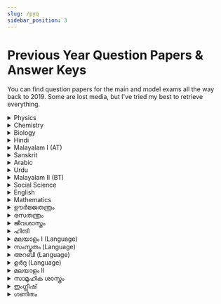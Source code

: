 ```yaml
---
slug: /pyq
sidebar_position: 3
---
```



# Previous Year Question Papers & Answer Keys

You can find question papers for the main and model exams all the way back to 2019. Some are lost media, but I've tried my best to retrieve everything.

<Tabs>
  <TabItem value="English" label="English">
    <details>
    <summary>Physics</summary>
    - [SSLC 2024](https://drive.google.com/file/d/1XpDWEbA8wZJw1n41tItiQjmImzLmKZSp/view) - [Key](https://drive.google.com/file/d/1rVnQOn4wIRdvUrwjEikQFgaw6BlkShqI/view)
    - [Model 2024](https://drive.google.com/file/d/1e8z8V9JAIiS4fFb431c4-nJi24w6t5k_/view) - [Key](https://drive.google.com/file/d/1oa8cvB89UUxt8Qfh-0xhyJmru8vUiKkt/view)
    - [SSLC 2023](https://drive.google.com/file/d/1gCaVswUEaBqo13IdKSQRjyHv3uk_1HP8/view) - [Key](https://drive.google.com/file/d/1hp0Xcy9VB3T3aaEW-xvpE9FSUPLNZy_x/view)
    - [Model 2023](https://drive.google.com/file/d/1j2UvLX1_5YfZmGounMaW0GPqRPWMTNrL/view) - [Key](https://drive.google.com/file/d/1mWdiwJ2nELuWm0-fDhasemj8ZdSr7e1L/view)
    - [SSLC 2022](https://drive.google.com/file/d/1knk2acXNkfwErkgdjrf88ogO1bMacJsz/view) - [Key](https://drive.google.com/file/d/1MW_ApSs2gR3xvzvajj2rM7V_pWJeob2z/view)
    - [Model 2022](https://drive.google.com/file/d/1WT6tAjaXVHSfXfdRLGyXF-kNqdcNFG4v/view) - [Key](https://drive.google.com/file/d/136pMiKHJOGqPFdH5p5_sSWxPCPo6s9hI/view)
    - [SSLC 2021](https://drive.google.com/file/d/1qJLzpMn7WyNspVaVR9PPvDW2gRPJxfSD/view) - [Key](https://drive.google.com/file/d/1Tr2vKssnR2BdoDWhqFFt__xDSTeEr_Yq/view)
    - [Model 2021](https://drive.google.com/file/d/1ZWQWijwH0NqdRwbQ8AJ3tcpINqF7cjZc/view) - [Key](https://drive.google.com/file/d/1B_ENLTzAvJvRtPkkc12QBEB_PM_taEZS/view)
    - [SSLC 2020](https://drive.google.com/open?id=1fnzvID-cZYSzkejUhIgDZMlNe0Y6yNb1) - [Key](https://drive.google.com/open?id=1N8r7pyPPnc7wILWvkEi4qqlf4YZkW-Sj)
    - [Model 2020](https://drive.google.com/open?id=1qV1kY-kHBOd3rZkdNoCxNNmVQOEYv5pN) - [Key](https://drive.google.com/open?id=1-JLcsAlNF1enAwBYgOrurnqIklbds2xF)
    - [SSLC 2019](https://drive.google.com/open?id=1gZ-dHQESvE4fH9eIAYZ5O4FSu6yHXBex) - [Key](https://drive.google.com/open?id=1UvDyr5onA0_-K4DQPBp6iMJNkgEPa5xZ)
    - [Model 2019](https://drive.google.com/open?id=1dZm4eMaklw7_-MIzYPj-sFR_iILb6rMn) - [Key](https://drive.google.com/open?id=1lA6qs_rKi0aPEhTV31MCwLXJ302ZTY5f)
  </details>

  <details>
    <summary>Chemistry</summary>
      - [SSLC 2024](https://drive.google.com/file/d/1HS4IJfyptxZ2r-gqddkbRxuW1Js1xvHx/view) - [Key](https://drive.google.com/file/d/14rRCYVJa098RO2KPWU2zlM5FcJ2a96lj/view)
    - [Model 2024](https://drive.google.com/file/d/1AdbSTEtec9By8WpAGuLwqEyWER4JYpE8/view) - [Key](https://drive.google.com/file/d/1cA3kult-k-t3xunqxlCL0FZu8Nr4Icp-/view)
    - [SSLC 2023](https://drive.google.com/file/d/1sBINFixBB9mVqt7XL_KMz3iewn1ChlV0/view) - [Key](https://drive.google.com/file/d/1MD45cuXG7NMoW-OalLt-GZDP7Z1k90N3/view)
    - [Model 2023](https://drive.google.com/file/d/1iphekgHB7ffKJWyEOepXMRLeaoPDGE4L/view) - [Key](https://drive.google.com/file/d/18nFh5FgQlmjNooX-_J5h-HzAKkHFfQol/view)
    - [SSLC 2022](https://drive.google.com/file/d/1NFYRLOvNQ_fKTmy6g0FdqhGbq_NSKM6g/view) - [Key](https://drive.google.com/file/d/1izoKBK3_q3rWScRlz6ERzt6uVy9Fx8GV/view)
    - [Model 2022](https://drive.google.com/file/d/17q0sBOegUtJfWiXPZcbbbLzBPHdD9fcm/view) - [Key](https://drive.google.com/file/d/1CoM3wAcZCiCG_S1h1wL8YWo1dxqx6gIf/view)
    - [SSLC 2021](https://drive.google.com/file/d/1TUuI-TEx99BbjZeRlqPglxZ3qxyUO4qY/view) - [Key](https://drive.google.com/file/d/1KS8sgtLy3KaIURhrZLdWyln7O-O4foCg/view)
    - [Model 2021](https://drive.google.com/file/d/13NlzB4eazEnR_KSS_TbsOcqrMQ14VysQ/view) - [Key](https://drive.google.com/file/d/1WrRFHwnNRJjCtJpnDSbU-KNKtg6EcIwN/view)
    - [SSLC 2020](https://drive.google.com/file/d/1nWgDcBp8fr7REsOhJySer6T8W8xEM2TV/view) - [Key](https://drive.google.com/file/d/16D2krvqiDljf20RVKZan4W4plYjuc-I6/view)
    - [Model 2020](https://drive.google.com/open?id=1dgei4RfYoecpEIDw7RajReej2GlFpbr9) - [Key](https://drive.google.com/open?id=1dgei4RfYoecpEIDw7RajReej2GlFpbr9)
    - [SSLC 2019](https://drive.google.com/open?id=1sjVxQp6DeoZQn_RPLeG5VNOGBOW5fvKL) - [Key](https://drive.google.com/open?id=1BnPtbzx5fMbYY1T-s_7KIP2cfcf_fK_A)
    - [Model 2019](https://drive.google.com/open?id=1t-PLJvQhikRsBHlqPUpGVDe73iFqOsTg) - [Key](https://drive.google.com/open?id=173VhG3TKcvMc7R5zpvSzjraJIfkJeCWb)
  </details>
  <details>
    <summary>Biology</summary>
      - [SSLC 2024](https://drive.google.com/file/d/1Ol_hglukdigmhZ27kww1Sr_BD1ojHWC4/view) - [Key](https://drive.google.com/file/d/1gs0QRe-HdJB5BRCzTSXz1w95cUtxdqRA/view)
    - [Model 2024](https://drive.google.com/file/d/1xHRr5I_Jo2Xh3lOJSmNx5YzfGmsOVd1i/view) - [Key](https://drive.google.com/file/d/1AQ-L4NM5gM5gTDgKTX8U4LEotGXL5Pc_/view)
    - [SSLC 2023](https://drive.google.com/file/d/1ldvR8Yr_auVXtrSNzBQ5-8J60oRG1M7Y/view) - [Key](https://drive.google.com/file/d/1ODaeEDltHpK2KyhnUoZpazXExXHZssEm/view)
    - [Model 2023](https://drive.google.com/file/d/16C2F3DsNA51eOMYsTxgxbUtlLm4JykPU/view) - [Key](https://drive.google.com/file/d/11ZxTk6bezEHrgAbC4agxfvHQ1hQc6hxY/view)
    - [SSLC 2022](https://drive.google.com/file/d/1KoxRsshqdmKqhxR-ouFE_Q8_cN_kLM85/view) - [Key](https://drive.google.com/file/d/1kFHDL0lmJhOWV_mP-YBBqzYT10CxbfKq/view)
    - [Model 2022](https://drive.google.com/file/d/1dDSqNCQgUBjHjngCX9bQ70i4GwKTwaWj/view) - [Key](https://drive.google.com/file/d/1Ka7WcEc-K3EYwWNYD-Jh66FdxF5YOHhC/view)
    - [SSLC 2021](https://drive.google.com/file/d/1gYIIfBXM5CoNWjuS19_wLxcGc4a_F4SC/view) - [Key](https://drive.google.com/file/d/1pHqv8IvUJmhJalgzDsEmSuyve3OnxTZn/view)
    - [Model 2021](https://drive.google.com/file/d/1zNH6EMFVgBFDcfd1Mk0t-FWvNbUUcClW/view) - [Key](https://drive.google.com/file/d/11Y1FDewPuE0-WvMgQ0fhUVO8P-LVBbWb/view)
    - [SSLC 2020](https://drive.google.com/open?id=1DgczG7HNJpSkmqwLaCZJy2nb0suasMZX) - [Key](https://drive.google.com/open?id=1iWf8uN7mrRyI2iKv_qiCFN5wM6Pqj3hN)
    - [Model 2020](https://drive.google.com/open?id=1FnX89qpaLFqURCbWOlbshODqi6ZbFLYu) - [Key](https://drive.google.com/open?id=1T5fwVH1SDE8YNGP2chlRWTFAMVdCNWDj)
    - [SSLC 2019](https://drive.google.com/open?id=198YktDVtRZWeeLoI7AaBROEXt482qhEl) - [Key](https://drive.google.com/open?id=1SBkqUbL55F7rPMbrdH-KITAJMgzEbSpH)
    - [Model 2019](https://drive.google.com/open?id=1eO-vKFZbDcroZHGrwvMXqF7cAPfOk7nc) - [Key](https://drive.google.com/open?id=1aa5Jpv4noS6bvQB9toBFgQVRIYe7k39b)
  </details>
  <details>
    <summary>Hindi</summary>
      - [SSLC 2024](https://drive.google.com/file/d/1ZejN1spVwYmeDsyPIitbEBy1DcyikTpY/view) - [Key](https://drive.google.com/file/d/1bpSDO_S-1wJqciZCbPXb2m7THNU9BPt2/view)
    - [Model 2024](https://drive.google.com/file/d/1L_DJ_fm72WO7qTaAvbxLH0YkTRmUckZb/view) - [Key](https://drive.google.com/file/d/1qzOfEhC3ck4yWizy-G9CXj_Bq4To_XNQ/view)
    - [SSLC 2023](https://drive.google.com/file/d/1Ql4yB9r0NFMvRplU4gjuz-d_B7DgMqJE/view) - [Key](https://drive.google.com/file/d/1F_Ggh8EOQtCRacG3_PKVCEh5Q9f_qse4/view)
    - [Model 2023](https://drive.google.com/file/d/1Y_iz9VGzzQp1djfYKum5l5kFZ9QS5ZUK/view) - [Key](https://drive.google.com/file/d/1NH5mjqCDVqp00Mt15OxtU6FP32hlLJnH/view)
    - [SSLC 2022](https://drive.google.com/file/d/1JFUtGpWesZaE9V_3g1oWVY5ikk1Jjk7P/view) - [Key](https://drive.google.com/file/d/1GUSWroYfdbkYvi9abrDLhCl3IBkxuR2q/view)
    - [Model 2022](https://drive.google.com/file/d/1RyRtBhSlF3Ds6v8JDvipTN3Y9w1rxuxZ/view) - [Key](https://drive.google.com/file/d/1MxavkyjDdQd32EaO6_xqnYXTQ-B5248B/view)
    - [SSLC 2021](https://drive.google.com/file/d/1i6tT6w7BbJoVnE12VVErV5_5oq5OfxgM/view) - [Key](https://drive.google.com/file/d/1RRaPVpIgPyK1XAg6AfqcxyebrA1-itar/view)
    - [Model 2021](https://drive.google.com/file/d/12M5l5_z7TUhjtG8klv5By5_IcSM3SeWe/view) - [Key](https://drive.google.com/file/d/13__sB87ra205716sonodq7DJ4BMlDlPZ/view)
    - [SSLC 2020](https://drive.google.com/open?id=1aeR-ttOI5vX1U3QEEbxrw_Xr4pEVXUCC) - [Key](https://drive.google.com/open?id=1Unvkm-savb2yvVtujrX8C07qG3YNREMd)
    - [Model 2020](https://drive.google.com/open?id=1plMXEM1p4a3_XAoRw5_avGL6Hgw931g3) - [Key](https://drive.google.com/open?id=1XX7vOkUQjcl68RJbLEf_SwVA5n24I4nf)
    - [SSLC 2019](https://drive.google.com/open?id=1VpQH_Fp303aBUV_TjQ1xuA2sdMc7Gkcd) - [Key](https://drive.google.com/open?id=1gC32S90j9JnyAwA5J2dsrevW-qg5ZJGm)
    - [Model 2019](https://drive.google.com/open?id=1tp7Dj_zS1u0TI8TSxiE6yRnkdwOap0LV) - [Key](https://drive.google.com/open?id=1spDkezcMkKHWBETWJgqMCT4lXqBM2gTG)
  </details>
  <details>
    <summary>Malayalam I (AT)</summary>
      - [SSLC 2024](https://drive.google.com/file/d/14PvkigB8gPwBWEOMJFmkehO5pJvLhKW7/view) - [Key](https://drive.google.com/file/d/1hgmxFsSqjmftj3qlMfIyRUaptAbDSMgI/view)
    - [Model 2024](https://drive.google.com/file/d/1sSzIyq3OOMQEUqsKPcYsKE74p5I2S82T/view) - [Key](https://drive.google.com/file/d/1j_Lj6wOJlT8RywPY9AWWDCWVtfUjmSkc/view)
    - [SSLC 2023](https://drive.google.com/file/d/1aMbYu0RKbCLTYICzwBlcXoNAk3XmVmiM/view) - [Key](https://drive.google.com/file/d/1DPgUgyXd8E9sADWFOi3FTzZRrTr7vyA4/view)
    - [Model 2023](https://drive.google.com/file/d/1HYnkB9XJqNTQDfbmF6pfsWaqLgYSOMq4/view) - [Key](https://drive.google.com/file/d/1HYnkB9XJqNTQDfbmF6pfsWaqLgYSOMq4/view)
    - [SSLC 2022](https://drive.google.com/file/d/1-0EzqhsHiHth-hSsS36j_n0bNxtePlxI/view) - [Key](https://drive.google.com/file/d/1Gyh8XHgZgm7v6JBAkoYpx2C8an_tb7YZ/view)
    - [Model 2022](https://drive.google.com/file/d/115_GP3Z_orzLGqgkHGCl41HTZtC_qWrg/view) - [Key](https://drive.google.com/file/d/1vau1SjE_6gzuxeOFPSYoIV25NE9k0qIa/view)
    - [SSLC 2021](https://drive.google.com/file/d/1zpb6wAgIOo9W6w_vZkh31Y9lIPqz0bTk/view) - [Key](https://drive.google.com/file/d/16f39QniZC4PlRtqCHDgFukuG9B2pPrL5/view)
    - [Model 2021](https://drive.google.com/file/d/1yEWDfSwz3LC_QqzYUGNlesLxeU_cWUwj/view) - [Key](https://drive.google.com/file/d/1I-XPFHNPtMdWgH_z3qIm4pB3IURxheWt/view)
    - [SSLC 2020](https://drive.google.com/open?id=1WvLJIEvg3ocfq-RQe3gqyMG8SsGdlFDV) - [Key](https://drive.google.com/open?id=1uDlptyJjc6BBGZn6C7idd3tD9TP1gg2x)
    - [Model 2020](https://drive.google.com/open?id=1ULnxyaAjIasinyIdWtStXHUhrDmqny0a) - [Key](https://drive.google.com/open?id=1JDNUdyIYJ2A0A26okGgT3Or7fHxFj1mI)
    - [SSLC 2019](https://drive.google.com/open?id=1SvwSy7eOyZAg-nGORrvXeA9Sj-EgL6zI) - [Key](https://drive.google.com/open?id=1kSTEmwSKVOnihQloaIBpZ2HoY4Cu9Ac5)
    - [Model 2019](https://drive.google.com/open?id=1hFXvw0wc4Vdyz8upZrqnFWoX26TgiykK) - Key N/A
  </details>
  <details>
    <summary>Sanskrit</summary>
      - [SSLC 2024](https://drive.google.com/file/d/1gYTXTcXDZoVYY_9qiraAVttUGC3q3CAR/view) - [Key](https://drive.google.com/file/d/1lOUK7g5x5imtnTkcSeV34qaXO96NYoOd/view)
    - [Model 2024](https://drive.google.com/file/d/11UUWbybSjXpOepUJ7LAkGCS_Jrb7JLRx/view) - [Key](https://drive.google.com/file/d/14WziGGsdXTeG-Vo7qvEBN-7h5CFk2y0m/view)
    - [SSLC 2023](https://drive.google.com/file/d/1z-2wUi5OGYkZihKsXJg5ifm2cG3MlR19/view) - [Key](https://drive.google.com/file/d/1WC4M1uYcywTpJd2h1IKQenMbLtF1g40F/view)
    - [Model 2023](https://drive.google.com/file/d/117Oig8aqUK8_jJg8LBszjeD5ScxhImjN/view) - [Key](https://drive.google.com/file/d/117Oig8aqUK8_jJg8LBszjeD5ScxhImjN/view)
    - [SSLC 2022](https://drive.google.com/file/d/1RmUeqO3e3Wl-hW9RFrZEpyoH2wgCaDs0/view) - [Key](https://drive.google.com/file/d/1UVNdgPry9noMCgah8d1CtZVuiKEYxT7t/view)
    - [Model 2022](https://drive.google.com/file/d/1EzfXvSnj-gRPWxhoOtQswNQenBHZhWSz/view) - [Key](https://drive.google.com/file/d/17ggEWwvnwDKiag75NBGvlT0H_PIm0LdX/view)
    - [SSLC 2021](https://drive.google.com/file/d/1crqOw0FCGUrplOBwV6XUueXJnKPGhMbY/view) - [Key](https://drive.google.com/file/d/1EBH9nyVbtyfBToFVlnreVgXL_4vP5w2d/view)
    - [Model 2021](https://drive.google.com/file/d/1xn3ZSWhNY-UDzpGbXLiTzioFu3Cg-YNO/view) - [Key](https://drive.google.com/file/d/1qtIJBZIkIh_doprcjXZYPMRK903n6opE/view)
    - [SSLC 2020](https://drive.google.com/open?id=170Z-aAHKK93gNsLb4VYkCK4-jpjday3t) - [Key](https://drive.google.com/open?id=10tDPpwdHs-chFfnewmVuZoFuytsthugt)
    - [Model 2020](https://drive.google.com/open?id=1LYEv-1sFRur2u4ELQBmWj8TeMTG9xo52) - [Key](https://drive.google.com/open?id=1TrVnBo2PVp6V1OeMdfOTl-lz86DZL439)
    - [SSLC 2019](https://drive.google.com/open?id=1VDYevATA9_tdi5gXf2NT9omewiehPpqd) - [Key](https://drive.google.com/open?id=16Sqloj5T_N5Hs21urw7kmVf_ggoBwCQi)
    - [Model 2019](https://drive.google.com/file/d/16WQybCFnYfq0dMmwUQk51vUNAXDFdAaH/view) - Key N/A
  </details>
  <details>
    <summary>Arabic</summary>
      - [SSLC 2024](https://drive.google.com/file/d/1rjs2S_2nJKZSGrc7go7agDA4NgFQE3_6/view) - [Key](https://drive.google.com/file/d/1JtXTBsT8JYfNONeKdiv_FGoCC-N32wpY/view)
    - [Model 2024](https://drive.google.com/file/d/1_C-dvk0AzwAWLjVMQK6ng9nuGl9evzIW/view) - [Key](https://drive.google.com/file/d/14EgO_Z-xKfh4gTzvfyhcYVncxUDPHsDl/view)
    - [SSLC 2023](https://drive.google.com/file/d/1I3XR32b1WJId06svLdJcltEpNVQ_fHWT/view) - [Key](https://drive.google.com/file/d/1kp379H70lOLcrMMkwPbz6m-6IKmXzGQG/view)
    - [Model 2023](https://drive.google.com/file/d/1zIITuk4_izxHozuXxNXmefPiGcMyegGp/view) - [Key](https://drive.google.com/file/d/1d9f81qsWgE2oMxAbO8Hf5RWY5-L_VJ-z/view)
    - [SSLC 2022](https://drive.google.com/file/d/1CrsIlGt_oo2sD5Pke6KZl332kBr0lgZZ/view) - [Key](https://drive.google.com/file/d/1N8fas13edtp1YnQoszedKobE-Y9Y92v5/view)
    - [Model 2022](https://drive.google.com/file/d/1HqCMKBO6xu2QjXqAtfx3HENCCtNHbJ3o/view) - [Key](https://drive.google.com/file/d/1XryL92fki6EAGLjawDmELtmVHPtEQv1J/view)
    - [SSLC 2021](https://drive.google.com/file/d/1HbG2_hoZphG8kHyhQjSflIUcUzZZw-El/view) - [Key](https://drive.google.com/file/d/1elQ-D61J9DCwC3I5e0LoyTZz4iFeOoyL/view)
    - [Model 2021](https://drive.google.com/file/d/1zIWbhDOHgvR0S7y88kIxfUzk-vipU_Qh/view) - [Key](https://drive.google.com/file/d/1sGHGfBrIfP7bff4i9goNZNocDRg-_7B7/view)
    - [SSLC 2020](https://drive.google.com/open?id=1btLWiyLxWZ9rEE_u95FpIhiGPMeYxa9E) - [Key](https://drive.google.com/open?id=1Ydk77meLRRDeIsa7c5rdcqdQ8JGsgAXo)
    - [Model 2020](https://drive.google.com/open?id=153YbzLRW7P__52qxuowcUcnh6WHDZwBJ) - [Key](https://drive.google.com/open?id=1HxlQNHQSaYI0JOkpe_9EuU44Mg63y3u3)
    - [SSLC 2019](https://drive.google.com/open?id=1vTP368ZhJNpsBHan8jvirnJTtXhfc8HG) - [Key](https://drive.google.com/open?id=1J5MSaDVO9QCw1vgnU7vXIBP0yRG--4FA)
    - [Model 2019](https://www.educationobserver.com/forum/attachment.php?aid=39620) - [Key](https://www.educationobserver.com/forum/attachment.php?aid=39621)
  </details>
  <details>
    <summary>Urdu</summary>
      - [SSLC 2024](https://drive.google.com/file/d/1MAW3yZdOfFIaJJHnee6PDY35M9zB0K4E/view) - [Key](https://drive.google.com/file/d/12CH5gJYmUwFLGqIsmz0K6pKXoDwCqI5N/view)
    - [Model 2024](https://drive.google.com/file/d/1iOy7ZHhMcAISGBTOOhMQ82PL2iATdXHG/view) - [Key](https://drive.google.com/file/d/1IS0CS63WSJVBVtquhSyOQW1hwrcfjtjF/view)
    - [SSLC 2023](https://drive.google.com/file/d/1at4DilJbhilJqDxc6VNkvdriE4H_3W4g/view) - [Key](https://drive.google.com/file/d/1tbkTv6hrGWyzqr2pcaRXMelSnex_Yht_/view)
    - [Model 2023](https://drive.google.com/file/d/1kvvtmikzf7XNMAfOkqL7yFc9Eis9YmyE/view) - [Key](https://drive.google.com/file/d/1VZB-xj1bvFtXF3_F6nTboiKvZc_4Z1gE/view)
    - [SSLC 2022](https://drive.google.com/file/d/1S54irKebfA65xdQEzwyUCNH2WI0UwlJP/view) - [Key](https://drive.google.com/file/d/1lbHje1Q682DKqS21voFAXqPnEkbZhpIQ/view)
    - [Model 2022](https://drive.google.com/file/d/1bqDn7WXm2KUfP8Db1PAH9gMUfhHy3iIE/view) - [Key](https://drive.google.com/file/d/1iLFeFZHq8rCyWddTUPYQRoJln1PM91uI/view)
    - [SSLC 2021](https://drive.google.com/file/d/1LjtFGO5Byi0Jjo1nG5Z65WpXpKeN2iEB/view) - [Key](https://drive.google.com/file/d/1RpEUk8YI34b59zZ823K7X80O57LZ3bxh/view)
    - [Model 2021](https://drive.google.com/file/d/1Z8EA3oCX6_9sTUMxEErNPiL62J758nlI/view) - [Key](https://drive.google.com/file/d/1Jyxz9mCfhFFgoccBBB9B6DXn2uSi0d6r/view)
    - [SSLC 2020](https://drive.google.com/open?id=15dw_9nJ5R6abZpGmYWCOkDJMB8CWLuYZ) - [Key](https://drive.google.com/open?id=11Co1QSOlmYPHcsvouEKM0ChUMWGhofT-)
    - [Model 2020](https://drive.google.com/open?id=1XjUPUgKGYVH8oV3gcUcLbqFR2eu3gvuh) - [Key](https://drive.google.com/open?id=1UO3l7Da6QiFQ2j7xufxzzlYKFJh85rrc)
    - [SSLC 2019](https://drive.google.com/open?id=1HNFNheZFubcr3CGFKltMkKAXLXJj_of7) - [Key](https://drive.google.com/open?id=1DXT7fgC8EzDxxsIhvkWRpKqGgWokn5f0)
    - [Model 2019](https://drive.google.com/open?id=105_-qF1z18MzekeM6uLCW9PWDD4euA87) - [Key](https://drive.google.com/open?id=1w4QZ5-IIWoVShZmevT6Pr4jZHtgeKxo4)
  </details>
  <details>
    <summary>Malayalam II (BT)</summary>
      - [SSLC 2024](https://drive.google.com/file/d/1CIaIbYcQXx-JNcbZLZYNlKa6_GvJLvIx/view) - [Key](https://drive.google.com/file/d/1zeGxfLDWCoXqLfhsJSIcxaKFWFOzCa_1/view)
    - [Model 2024](https://drive.google.com/file/d/1sSzIyq3OOMQEUqsKPcYsKE74p5I2S82T/view) - [Key](https://drive.google.com/file/d/1j_Lj6wOJlT8RywPY9AWWDCWVtfUjmSkc/view)
    - [SSLC 2023](https://drive.google.com/file/d/1bzZwwLzft_F6C1OPObZ6VhSj79nRx2W_/view) - [Key](https://drive.google.com/file/d/1YmBa2LFFdAsqofzSxTjUBEP8H7Q1oJyg/view)
    - [Model 2023](https://drive.google.com/file/d/13DtMmpS7NQyKV55TaJGq9WN3DPstSoCV/view) - [Key](https://drive.google.com/file/d/1HYnkB9XJqNTQDfbmF6pfsWaqLgYSOMq4/view)
    - [SSLC 2022](https://drive.google.com/file/d/1MPN4Lp32lB9j-xzc613rIDVU4U2xkKGF/view) - [Key](https://drive.google.com/file/d/1AblryMbY3HJ2SgagJG5MU0lyxKl6MRPn/view)
    - [Model 2022](https://drive.google.com/file/d/1JNSsCe-LIttN052DllASTkYKnmZReymv/view) - [Key](https://drive.google.com/file/d/1PgJ3Z_5xn1BzxDesjJDEUGs_ArdxyEDG/view)
    - [SSLC 2021](https://drive.google.com/file/d/18ggJ61ieSvXdxT0w3rT18Gyxq8iJOnDr/view) - [Key](https://drive.google.com/file/d/1Mx6VixsepcP1BDpR5sDd6o3gi9s9qTE5/view)
    - [Model 2021](https://drive.google.com/file/d/1Rglri4mDY7SeOdfysfADUxku85bDZaQq/view) - [Key](https://drive.google.com/file/d/1t6TpoZGQzS_wzd3fW5N8-gMPYFhShmu9/view)
    - [SSLC 2020](https://drive.google.com/open?id=1EveTUG2LRnRVupz_l8DGO07sgxFk5PPg) - [Key](https://drive.google.com/open?id=1VpsLDO6buz-KU3cZqdpD7KV1c3Be0EHp)
    - [Model 2020](https://drive.google.com/open?id=1qmbdwTnb7b4rV0ulNnTJg4a6UOxFfhzd) - [Key](https://drive.google.com/open?id=1YxGjYhkPWPhgFV1M3gbV12i_TKVBoD6H)
    - [SSLC 2019](https://drive.google.com/open?id=1KMIx1HGUHYoFg_G8-aYUabFYzH6-YR-I) - [Key](https://drive.google.com/open?id=1kSTEmwSKVOnihQloaIBpZ2HoY4Cu9Ac5)
    - [Model 2019](https://drive.google.com/open?id=1pOkswUNAMiq8ogkQkEDtlNwp2fgFrTFy) - Key N/A
  </details>
  <details>
    <summary>Social Science</summary>
      - [SSLC 2024](https://drive.google.com/file/d/1KLhoagLjUgyCZ3-WdgW_egr0Y2-756d-/view) - [Key](https://drive.google.com/file/d/1PeG4Os5NTS4v8J0EIPNmNYKDayJ8LI8o/view)
    - [Model 2024](https://drive.google.com/file/d/1EIxc6UuI093tscShoU5BAMPegowwrEU4/view) - [Key](https://drive.google.com/file/d/1wr910tIVgqcC26oVQUi0ktE4VlvEvK37/view)
    - [SSLC 2023](https://drive.google.com/file/d/1woKwBJBDFLGHaTHja5qauG_KP93sqUNb/view) - [Key](https://drive.google.com/file/d/1fbts3wN9A61QBQYdq4r4koG1DzdKuyaP/view)
    - [Model 2023](https://drive.google.com/file/d/1ugA8FSArXWequ20dCUsPY1WAsK-O2QGt/view) - [Key](https://drive.google.com/file/d/17vJkM3nvu5RKjrPDf_LT90Swc6WpmcD1/view)
    - [SSLC 2022](https://drive.google.com/file/d/1R1ilQfpGNNpN6gfsfWIO5F6dlCipGqhW/view) - [Key](https://drive.google.com/file/d/15XrwFWtjB3--LhGRHtzqhPJy1z5tscbT/view)
    - [Model 2022](https://drive.google.com/file/d/1NU6leK9tmJZxzQpUMrR-HPkDl3AE4_5Q/view) - [Key](https://drive.google.com/file/d/1XYQdgqx-e_aMfxnTJi55Jrht_9Q3WbUZ/view)
    - [SSLC 2021](https://drive.google.com/file/d/1jbuG3ZUUdBH_Of0hKBC-n96xzKu78BcF/view) - [Key](https://drive.google.com/file/d/1oDfpcFX_0aEKX6KJyXg-Suec9xEEtVm1/view)
    - [Model 2021](https://drive.google.com/file/d/1QxzkAZI5K_ry7n5IHdJdMIvK7WwJr3Lo/view) - [Key](https://drive.google.com/file/d/11nTUqXq53-eVr90yIMZunImwj5yJYmxh/view)
    - [SSLC 2020](https://drive.google.com/open?id=118fCCGTb_pPmMpl_H2au5OAEoOgoIb3y) - [Key](https://drive.google.com/open?id=1hDIAFVYAfhF2z8BsfF6tRs9ka6990o-2)
    - [Model 2020](https://drive.google.com/open?id=1j5bcz22gRGCU450nUJwRdSgQyIvUim04) - [Key](https://drive.google.com/open?id=1t6LNWQrOmSnA6PfADcvESJA6fBi8TLbO)
    - [SSLC 2019](https://drive.google.com/open?id=1ahXyAm5SgEwnKbrEcwm03nU7kGLK4RAA) - [Key](https://drive.google.com/open?id=1ePj31oQEWdOi5tLY99J02ZWrmeZQqhuR)
    - [Model 2019](https://drive.google.com/open?id=1WfOTKU2CXDdpj-d0wh5MWJkBCC6IaPuB) - [Key](https://drive.google.com/open?id=1lA6qs_rKi0aPEhTV31MCwLXJ302ZTY5f)
  </details>
  <details>
    <summary>English</summary>
      - [SSLC 2024](https://drive.google.com/file/d/1SNbRpbtHYIN4N3Mj4VL8hc4LkcCjH2e-/view) - [Key](https://drive.google.com/file/d/1jkPt5r23_Kq6l7w0oRrlQs7jgrKxj5O9/view)
    - [Model 2024](https://drive.google.com/file/d/1HFr_FzZQ1fsWvWJh3V2p4qf54IebM7nb/view) - [Key](https://drive.google.com/file/d/1aMH7VIrjSAYci8cVcvN7jaRHXpKnLgmB/view)
    - [SSLC 2023](https://drive.google.com/file/d/1uCuRFe5AakaWk6Vh5j_Uzu8CC7DJx6Ml/view) - [Key](https://drive.google.com/file/d/1aHlniWSaJd6WuW9MOEeQvGexdYGedk_I/view)
    - [Model 2023](https://drive.google.com/file/d/1R9LMdRjcI_V68ZTrtvzecOYA6u05Jujk/view) - [Key](https://drive.google.com/file/d/1DNceq7Lbj_547JQc-Op9ACBCJhOjcNCZ/view)
    - [SSLC 2022](https://drive.google.com/file/d/1zGaah---yCXK5voyYOGpuel4Bsf19J_d/view) - [Key](https://drive.google.com/file/d/1IhKiQeWebgZVccj2Tp0v5NFZhxQtKtkN/view)
    - [Model 2022](https://drive.google.com/file/d/1sqbQgpyyDVMAX-GU2CsFacK8lDe3jy9-/view) - [Key](https://drive.google.com/file/d/1RjaJcFnvQgxDgntOw-8YfMa9VBOwYnuC/view)
    - [SSLC 2021](https://drive.google.com/file/d/1uiaGI5W5gT0ExOCIjqU8-S0XSsbykuCe/view) - [Key](https://drive.google.com/file/d/1aJfA8NObsmdsJykK9K4rh3GXSDUcMnv9/view)
    - [Model 2021](https://drive.google.com/file/d/1EJWealA5GbAzIALCox0ACPHmPTt2ISHu/view) - [Key](https://drive.google.com/file/d/1nBiQV8NvJ_dI0JJW9dWHF7NEI7bjyoDj/view)
    - [SSLC 2020](https://drive.google.com/open?id=14Gi0vmqJmJwn06TSqAHOKuK7zyjBuUyV) - [Key](https://drive.google.com/open?id=1mqAUytyrqxUpdNE8eisDv4ksWMWCMbeg)
    - [Model 2020](https://drive.google.com/open?id=15_MeniRJr-kDydM7CtR0GK8PQORaFqwj) - [Key](https://drive.google.com/open?id=1aLukx7Ka5cNPfZOkafsS7KCIPAkqAXSp)
    - [SSLC 2019](https://drive.google.com/open?id=1CJRbFFRWfiivGhzhpZX1gZ0x_d6M0Z7K) - [Key](https://drive.google.com/open?id=19eaEv5O2lvSzIQZM2wA-wB5nlAqxkeYX)
    - [Model 2019](https://drive.google.com/open?id=1Ws9_tTwDrqsaExtg1WA_cEvSXoOgEyPT) - [Key](https://drive.google.com/open?id=1Nt6z5IM5eaTswAeb947lAT1x5zb8KOdW)
  </details>
  <details>
    <summary>Mathematics</summary>
      - [SSLC 2024](https://drive.google.com/file/d/1PjxSmES5mV9mwZ62EBc4SjHSndWoKift/view) - [Key](https://drive.google.com/file/d/1Nw21Pfn2i1BUzG8teCSiOYYviQ1A8gub/view)
    - [Model 2024](https://drive.google.com/file/d/1Pvw4c5sbfFE52yXhnZjzu_xLLxsEFm8Q/view) - [Key](https://drive.google.com/file/d/1iazdu9K-vSTLV8k4G5VJfzh_s_MYID5G/view)
    - [SSLC 2023](https://drive.google.com/file/d/1C6Xdw5MTfNNcBz_pLfCr7eG2pnvAHj-Z/view) - [Key](https://drive.google.com/file/d/1cGmIXXlZbCpk_KkpmiPigrw8BGheqZu6/view)
    - [Model 2023](https://drive.google.com/file/d/1vn3zofexj-qjuRFthmHFpw0ZIXnSGnPV/view) - [Key](https://drive.google.com/file/d/1fTZre98TG4bQ-VhvZnDJhC5zdsnn1MKu/view)
    - [SSLC 2022](https://drive.google.com/file/d/1FQNmVhRbiD9MQRs9Jj3eH5Z3UtekV4Vv/view) - [Key](https://drive.google.com/file/d/1iMIyf6S5yOiFrEi-tJtxbVYzovS79P6n/view)
    - [Model 2022](https://drive.google.com/file/d/1F_oeWsdKqen3No6NZKONllUDZiQ-Sc8s/view) - [Key](https://drive.google.com/file/d/1x-vnyw4eRWR-cig2RHjEj4Z-c3qlpPX2/view)
    - [SSLC 2021](https://drive.google.com/file/d/1Pbux4k2aILO6Te5gCVa46R-fcdUhuhek/view) - [Key](https://drive.google.com/file/d/1MzHrrsVzT_m3oyw23vabtOxIjK6fjBAL/view)
    - [Model 2021](https://drive.google.com/file/d/17JpdTBlZ_HbC_CJBZOKkNd0YyD_myBsd/view) - [Key](https://drive.google.com/file/d/16udXasxTRd9ao79cUDvrjdHPcGyyidNW/view)
    - [SSLC 2020](https://drive.google.com/open?id=1WHzGYde7MocP3md3pGw5Ln01_fpwvPQa) - [Key](https://drive.google.com/open?id=1LwtVScpn3dav-wFWCl1grdJziAn_ph6T)
    - [Model 2020](https://drive.google.com/open?id=1JkOMDRFhfCA3BWDqPClt1iAeS-gyoKeu) - [Key](https://drive.google.com/open?id=1qc6YU7pDAuTHlas9xN6S5MIYgCKYQovP)
    - [SSLC 2019](https://drive.google.com/open?id=1WODFLxbo7644VCJqmVngwjO7UP9AB0wN) - [Key](https://drive.google.com/open?id=1kNjioW3YB7xKcSbuR3sQOyxhutrmezJV)
    - [Model 2019](https://drive.google.com/open?id=1NvUYaxVq2JNcxJ0bCUBZreqPKQfl6O5p) - [Key](https://drive.google.com/open?id=1GajcxbVwa5_Ds6Z1iS8YY0pVRj5l_0WU)
  </details>

  </TabItem>
  <TabItem value="Malayalam" label="മലയാളം">
    <details>
    <summary>ഊർജ്ജതന്ത്രം</summary>
    - [SSLC 2024](https://drive.google.com/file/d/1rmj8E3qgC_AYrSxtTuz7dPcMh882IT3T/view) - [ഉത്തരമാത്രിക](https://drive.google.com/file/d/1P8Oh7R83vMTXwZbcZlXupGTdaj4YemtH/view)
    - [Model 2024](https://drive.google.com/file/d/1WBjW678xEHTWWuEW3yMVDfx4BqLs_JXj/view) - [ഉത്തരമാത്രിക](https://drive.google.com/file/d/1C_8VOVXyN81BSCs2INyijOlJ6U24tPRI/view)
    - [SSLC 2023](https://drive.google.com/file/d/1oLIGU0X_590Dqr6UwYG5xnca-wiLsQJU/view) - [ഉത്തരമാത്രിക](https://drive.google.com/file/d/1MJJo6H21NxjsPOie8slzBOXfE7Jm_xwN/view)
    - [Model 2023](https://drive.google.com/file/d/12pyXxvMozzLzCNjwqwCtUeOjDu-a0EGd/view) - [ഉത്തരമാത്രിക](https://drive.google.com/file/d/13DtMmpS7NQyKV55TaJGq9WN3DPstSoCV/view)
    - [SSLC 2022](https://drive.google.com/file/d/1Br6zGO1IxPOiSNW0u7zPcEiABJJBen5Z/view) - [ഉത്തരമാത്രിക](https://drive.google.com/file/d/1d3IEbqmoNrUDj6Ym_TSL886r17B28GTy/view)
    - [Model 2022](https://drive.google.com/file/d/1x7CWueZJnR0C2EWcGvPwtoVPyoHUdFNx/view) - [ഉത്തരമാത്രിക](https://drive.google.com/file/d/17FigZXRYPkyI69nyMqF1yaWnYYHJ4WzG/view)
    - [SSLC 2021](https://drive.google.com/file/d/1OFuOeQTDgPYsaIVP-ddqUfcnkZIHmkQv/view) - [ഉത്തരമാത്രിക](https://drive.google.com/file/d/1uhLtoG5csmHCRHpnJSpVJpsFMvev81fM/view)
    - [Model 2021](https://drive.google.com/file/d/1nS6vSTYNJtTzLF5xHoN6qbRldZERZjSP/view) - [ഉത്തരമാത്രിക](https://drive.google.com/file/d/1yskHX-Ef_tSnQQp36qzXddP7LNVDzRM0/view)
    - [SSLC 2020](https://drive.google.com/open?id=15wUMBociRYgCw4d8PMutO0rQwN-uADR8) - [ഉത്തരമാത്രിക](https://drive.google.com/open?id=1XhyHim-DOAIUMI1eky_ECkc_rFLFX8Be)
    - [Model 2020](https://drive.google.com/open?id=1YFd4p7uNIsuO2_TS5Jfh0W8r2HqwFVSi) - [ഉത്തരമാത്രിക](https://drive.google.com/open?id=1OFNKmSRxw00xBuZFLpbD33V9lWsORAUo)
    - [SSLC 2019](https://drive.google.com/open?id=1scyXLCVg8yV8NHezd9Dhk_yLMarisX3W) - [ഉത്തരമാത്രിക](https://drive.google.com/open?id=1v8LpDX9DfEysSE47QSJoNUFqRV1ERS1Z)
    - [Model 2019](https://drive.google.com/open?id=1JBttSddK37wM6V__iBYIIEeBv5K19EmD) - [ഉത്തരമാത്രിക](https://drive.google.com/open?id=1RSzTzGCvHdYS4ZfjwbBDcZExbB_JrH8v)
    </details>
    <details>
      <summary>രസതന്ത്രം</summary>
        - [SSLC 2024](https://drive.google.com/file/d/1rA5sbsV5c30gr5E-7Cp_FIy0VjoytkqX/view) - [ഉത്തരമാത്രിക](https://drive.google.com/file/d/1Ph7EbovoA8DGe-3-1hr-3Bm7wQfTzzYp/view)
      - [Model 2024](https://drive.google.com/file/d/17yO86e4arvztixh5zpCSWtFcQX6PpW0T/view) - [ഉത്തരമാത്രിക](https://drive.google.com/file/d/1aHIQrVbRZYGhVjpiUb8kmnYGuDLlt4vy/view)
      - [SSLC 2023](https://drive.google.com/file/d/1_-rvBN1pMt8XTjWJJRRC5X2mqaFb0Nzb/view) - [ഉത്തരമാത്രിക](https://drive.google.com/file/d/19Ef_q_B9gBrvlRjvNhw8gQeWD3ERnc8E/view)
      - [Model 2023](https://drive.google.com/file/d/17CVRqTE0amRMKvfrreN4rrdyk7Nsf5BR/view) - [ഉത്തരമാത്രിക](https://drive.google.com/file/d/1ZJsjWYwB958CWnf0Skj7zs0Dgtbsdnz5/view)
      - [SSLC 2022](https://drive.google.com/file/d/1QaT3eMo3qzW3oQptSgFZbBzp6igZPwKa/view) - [ഉത്തരമാത്രിക](https://drive.google.com/file/d/1Yz02cxoBwg2JhdV7dvTh0OK7HZyXrxVS/view)
      - [Model 2022](https://drive.google.com/file/d/16MrroS3LVPNSq2vcGKSKe95C7jF-3fDH/view) - [ഉത്തരമാത്രിക](https://drive.google.com/file/d/1X6mA5qVuG-HJu1IYkcx_k_-mO5lRcw3r/view)
      - [SSLC 2021](https://drive.google.com/file/d/1fHUdX-X6KKzK0VgAILk65AbUN1WvAcHa/view) - [ഉത്തരമാത്രിക](https://drive.google.com/file/d/1vaBnvmMdeLsP2NhtN1Xx7PrayYsU3VaX/view)
      - [Model 2021](https://drive.google.com/file/d/1OPVvZOQuRVqU8BqHj6EjzAylH1g40JPM/view) - [ഉത്തരമാത്രിക](https://drive.google.com/file/d/14qGM8sVIe9dw0NV9f3w9yxKZe13YZKrp/view)
      - [SSLC 2020](https://drive.google.com/file/d/1g8x_xO9Kj8334vuf1B97OctB6YMKrPZe/view) - [ഉത്തരമാത്രിക](https://drive.google.com/file/d/1dCPnpuR9x7OroixfPQGsdY8_liEGXtLN/view)
      - [Model 2020](https://drive.google.com/open?id=1cDGsGDybux3BVCCzE70h2cj2CuLZo22J) - [ഉത്തരമാത്രിക](https://drive.google.com/open?id=1cDGsGDybux3BVCCzE70h2cj2CuLZo22J)
      - [SSLC 2019](https://drive.google.com/open?id=1s0Rzbo9sT_tuOi03teLatyGEo629I2v9) - [ഉത്തരമാത്രിക](https://drive.google.com/open?id=1qZ5COfV4eUXgl0ee6mr6Y7sHEinAnt9Q)
      - [Model 2019](https://drive.google.com/open?id=17dgflYaL37w-b-wZNZXo9NTAfnF4Poz8) - [ഉത്തരമാത്രിക](https://drive.google.com/open?id=10noOg5IbfI38ACq8oDF4kpOUvOtIQKOc)
    </details>
    <details>
      <summary>ജീവശാസ്ത്രം</summary>
        - [SSLC 2024](https://drive.google.com/file/d/1tFrVE2O6DU4WBfZAO_dMKsXHvx3uold_/view) - [ഉത്തരമാത്രിക](https://drive.google.com/file/d/1wtsExi09Rub_O5vTnpcj8HvhCp4wMisf/view)
      - [Model 2024](https://drive.google.com/file/d/1QwVHlpCb3kvWOlw9WtLBoAYaqUAGQPHL/view) - [ഉത്തരമാത്രിക](https://drive.google.com/file/d/1H1XE90Y-Eat66dBihOffrygDSt8vRMoL/view)
      - [SSLC 2023](https://drive.google.com/file/d/1kKO8kExJ8mMJezWR9mvyF26C07fWmJEa/view) - [ഉത്തരമാത്രിക](https://drive.google.com/file/d/13xf3wm18WUIOwAG8tUw7O3S3P8fMXjg-/view)
      - [Model 2023](https://drive.google.com/file/d/1EvVoAt5fEkuH2QQnIx-Sr4AgoT-BGmkj/view) - [ഉത്തരമാത്രിക](https://drive.google.com/file/d/1f7TWC3ldclYIs6GQHP4IGZVNoP-hqZxN/view)
      - [SSLC 2022](https://drive.google.com/file/d/1AtvImtt4OANWEU-qaXEmaMow-1zE_uXz/view) - [ഉത്തരമാത്രിക](https://drive.google.com/file/d/1T6XxK6e7_GFfqmFj9koB8-bolw_cuLqP/view)
      - [Model 2022](https://drive.google.com/file/d/1Ka7WcEc-K3EYwWNYD-Jh66FdxF5YOHhC/view) - [ഉത്തരമാത്രിക](https://drive.google.com/file/d/1rBP1IWI2tBDLEXJIq_XehdeYiDZfDUpT/view)
      - [SSLC 2021](https://drive.google.com/file/d/15p7acmpOJEQbViea5aYOtoUIEBaTpnYb/view) - [ഉത്തരമാത്രിക](https://drive.google.com/file/d/1F2HHdEpqtOZNKyx52CKicMVjj6iLvavU/view)
      - [Model 2021](https://drive.google.com/file/d/1SUjycVwl_lPu5D5kYnZJdPaC-XBELmut/view) - [ഉത്തരമാത്രിക](https://drive.google.com/file/d/1kjoW4JF1COY8rZOBelVednEUmVAn8_fF/view)
      - [SSLC 2020](https://drive.google.com/open?id=1Dwtt5RaPmuVM4CXt_ehVREh_62pRgiJx) - [ഉത്തരമാത്രിക](https://drive.google.com/open?id=1OwiX-pgfI3MZtil7Zg2NmZmKK8Dg0VM2)
      - [Model 2020](https://drive.google.com/open?id=1lxPuEZEGtEBgJMU1mF9XsaLjKO8gGOFV) - [ഉത്തരമാത്രിക](https://drive.google.com/open?id=1obdIEuwARLxvJBEV4HaZqHIlRFEKr97j)
      - [SSLC 2019](https://drive.google.com/open?id=1ZZ5OXzjyt7BER1QbqHlFxbSkHojXiPbV) - [ഉത്തരമാത്രിക](https://drive.google.com/open?id=1wi73CfnDu-kyMjqePOpoiNeClgklW588)
      - [Model 2019](https://drive.google.com/open?id=1HcFQdUP7OqR_7UFnw539-MhvxpxRn3CM) - [ഉത്തരമാത്രിക](https://drive.google.com/open?id=1VNDJbDh6tzRhYeSVJDyZTQhJ2XZUBcx4)
    </details>
    <details>
      <summary>ഹിന്ദി</summary>
        - [SSLC 2024](https://drive.google.com/file/d/1ZejN1spVwYmeDsyPIitbEBy1DcyikTpY/view) - [ഉത്തരമാത്രിക](https://drive.google.com/file/d/1bpSDO_S-1wJqciZCbPXb2m7THNU9BPt2/view)
      - [Model 2024](https://drive.google.com/file/d/1L_DJ_fm72WO7qTaAvbxLH0YkTRmUckZb/view) - [ഉത്തരമാത്രിക](https://drive.google.com/file/d/1qzOfEhC3ck4yWizy-G9CXj_Bq4To_XNQ/view)
      - [SSLC 2023](https://drive.google.com/file/d/1Ql4yB9r0NFMvRplU4gjuz-d_B7DgMqJE/view) - [ഉത്തരമാത്രിക](https://drive.google.com/file/d/1F_Ggh8EOQtCRacG3_PKVCEh5Q9f_qse4/view)
      - [Model 2023](https://drive.google.com/file/d/1Y_iz9VGzzQp1djfYKum5l5kFZ9QS5ZUK/view) - [ഉത്തരമാത്രിക](https://drive.google.com/file/d/1NH5mjqCDVqp00Mt15OxtU6FP32hlLJnH/view)
      - [SSLC 2022](https://drive.google.com/file/d/1JFUtGpWesZaE9V_3g1oWVY5ikk1Jjk7P/view) - [ഉത്തരമാത്രിക](https://drive.google.com/file/d/1GUSWroYfdbkYvi9abrDLhCl3IBkxuR2q/view)
      - [Model 2022](https://drive.google.com/file/d/1RyRtBhSlF3Ds6v8JDvipTN3Y9w1rxuxZ/view) - [ഉത്തരമാത്രിക](https://drive.google.com/file/d/1MxavkyjDdQd32EaO6_xqnYXTQ-B5248B/view)
      - [SSLC 2021](https://drive.google.com/file/d/1i6tT6w7BbJoVnE12VVErV5_5oq5OfxgM/view) - [ഉത്തരമാത്രിക](https://drive.google.com/file/d/1RRaPVpIgPyK1XAg6AfqcxyebrA1-itar/view)
      - [Model 2021](https://drive.google.com/file/d/12M5l5_z7TUhjtG8klv5By5_IcSM3SeWe/view) - [ഉത്തരമാത്രിക](https://drive.google.com/file/d/13__sB87ra205716sonodq7DJ4BMlDlPZ/view)
      - [SSLC 2020](https://drive.google.com/open?id=1aeR-ttOI5vX1U3QEEbxrw_Xr4pEVXUCC) - [ഉത്തരമാത്രിക](https://drive.google.com/open?id=1Unvkm-savb2yvVtujrX8C07qG3YNREMd)
      - [Model 2020](https://drive.google.com/open?id=1plMXEM1p4a3_XAoRw5_avGL6Hgw931g3) - [ഉത്തരമാത്രിക](https://drive.google.com/open?id=1XX7vOkUQjcl68RJbLEf_SwVA5n24I4nf)
      - [SSLC 2019](https://drive.google.com/open?id=1VpQH_Fp303aBUV_TjQ1xuA2sdMc7Gkcd) - [ഉത്തരമാത്രിക](https://drive.google.com/open?id=1gC32S90j9JnyAwA5J2dsrevW-qg5ZJGm)
      - [Model 2019](https://drive.google.com/open?id=1tp7Dj_zS1u0TI8TSxiE6yRnkdwOap0LV) - [ഉത്തരമാത്രിക](https://drive.google.com/open?id=1spDkezcMkKHWBETWJgqMCT4lXqBM2gTG)
    </details>
    <details>
      <summary>മലയാളം I (Language)</summary>
        - [SSLC 2024](https://drive.google.com/file/d/14PvkigB8gPwBWEOMJFmkehO5pJvLhKW7/view) - [ഉത്തരമാത്രിക](https://drive.google.com/file/d/1hgmxFsSqjmftj3qlMfIyRUaptAbDSMgI/view)
      - [Model 2024](https://drive.google.com/file/d/1sSzIyq3OOMQEUqsKPcYsKE74p5I2S82T/view) - [ഉത്തരമാത്രിക](https://drive.google.com/file/d/1j_Lj6wOJlT8RywPY9AWWDCWVtfUjmSkc/view)
      - [SSLC 2023](https://drive.google.com/file/d/1aMbYu0RKbCLTYICzwBlcXoNAk3XmVmiM/view) - [ഉത്തരമാത്രിക](https://drive.google.com/file/d/1DPgUgyXd8E9sADWFOi3FTzZRrTr7vyA4/view)
      - [Model 2023](https://drive.google.com/file/d/1HYnkB9XJqNTQDfbmF6pfsWaqLgYSOMq4/view) - [ഉത്തരമാത്രിക](https://drive.google.com/file/d/1HYnkB9XJqNTQDfbmF6pfsWaqLgYSOMq4/view)
      - [SSLC 2022](https://drive.google.com/file/d/1-0EzqhsHiHth-hSsS36j_n0bNxtePlxI/view) - [ഉത്തരമാത്രിക](https://drive.google.com/file/d/1Gyh8XHgZgm7v6JBAkoYpx2C8an_tb7YZ/view)
      - [Model 2022](https://drive.google.com/file/d/115_GP3Z_orzLGqgkHGCl41HTZtC_qWrg/view) - [ഉത്തരമാത്രിക](https://drive.google.com/file/d/1vau1SjE_6gzuxeOFPSYoIV25NE9k0qIa/view)
      - [SSLC 2021](https://drive.google.com/file/d/1zpb6wAgIOo9W6w_vZkh31Y9lIPqz0bTk/view) - [ഉത്തരമാത്രിക](https://drive.google.com/file/d/16f39QniZC4PlRtqCHDgFukuG9B2pPrL5/view)
      - [Model 2021](https://drive.google.com/file/d/1yEWDfSwz3LC_QqzYUGNlesLxeU_cWUwj/view) - [ഉത്തരമാത്രിക](https://drive.google.com/file/d/1I-XPFHNPtMdWgH_z3qIm4pB3IURxheWt/view)
      - [SSLC 2020](https://drive.google.com/open?id=1WvLJIEvg3ocfq-RQe3gqyMG8SsGdlFDV) - [ഉത്തരമാത്രിക](https://drive.google.com/open?id=1uDlptyJjc6BBGZn6C7idd3tD9TP1gg2x)
      - [Model 2020](https://drive.google.com/open?id=1ULnxyaAjIasinyIdWtStXHUhrDmqny0a) - [ഉത്തരമാത്രിക](https://drive.google.com/open?id=1JDNUdyIYJ2A0A26okGgT3Or7fHxFj1mI)
      - [SSLC 2019](https://drive.google.com/open?id=1SvwSy7eOyZAg-nGORrvXeA9Sj-EgL6zI) - [ഉത്തരമാത്രിക](https://drive.google.com/open?id=1kSTEmwSKVOnihQloaIBpZ2HoY4Cu9Ac5)
      - [Model 2019](https://drive.google.com/open?id=1hFXvw0wc4Vdyz8upZrqnFWoX26TgiykK) - Key N/A
    </details>
    <details>
      <summary>സംസ്കൃതം (Language)</summary>
        - [SSLC 2024](https://drive.google.com/file/d/1gYTXTcXDZoVYY_9qiraAVttUGC3q3CAR/view) - [ഉത്തരമാത്രിക](https://drive.google.com/file/d/1lOUK7g5x5imtnTkcSeV34qaXO96NYoOd/view)
      - [Model 2024](https://drive.google.com/file/d/11UUWbybSjXpOepUJ7LAkGCS_Jrb7JLRx/view) - [ഉത്തരമാത്രിക](https://drive.google.com/file/d/14WziGGsdXTeG-Vo7qvEBN-7h5CFk2y0m/view)
      - [SSLC 2023](https://drive.google.com/file/d/1z-2wUi5OGYkZihKsXJg5ifm2cG3MlR19/view) - [ഉത്തരമാത്രിക](https://drive.google.com/file/d/1WC4M1uYcywTpJd2h1IKQenMbLtF1g40F/view)
      - [Model 2023](https://drive.google.com/file/d/117Oig8aqUK8_jJg8LBszjeD5ScxhImjN/view) - [ഉത്തരമാത്രിക](https://drive.google.com/file/d/117Oig8aqUK8_jJg8LBszjeD5ScxhImjN/view)
      - [SSLC 2022](https://drive.google.com/file/d/1RmUeqO3e3Wl-hW9RFrZEpyoH2wgCaDs0/view) - [ഉത്തരമാത്രിക](https://drive.google.com/file/d/1UVNdgPry9noMCgah8d1CtZVuiKEYxT7t/view)
      - [Model 2022](https://drive.google.com/file/d/1EzfXvSnj-gRPWxhoOtQswNQenBHZhWSz/view) - [ഉത്തരമാത്രിക](https://drive.google.com/file/d/17ggEWwvnwDKiag75NBGvlT0H_PIm0LdX/view)
      - [SSLC 2021](https://drive.google.com/file/d/1crqOw0FCGUrplOBwV6XUueXJnKPGhMbY/view) - [ഉത്തരമാത്രിക](https://drive.google.com/file/d/1EBH9nyVbtyfBToFVlnreVgXL_4vP5w2d/view)
      - [Model 2021](https://drive.google.com/file/d/1xn3ZSWhNY-UDzpGbXLiTzioFu3Cg-YNO/view) - [ഉത്തരമാത്രിക](https://drive.google.com/file/d/1qtIJBZIkIh_doprcjXZYPMRK903n6opE/view)
      - [SSLC 2020](https://drive.google.com/open?id=170Z-aAHKK93gNsLb4VYkCK4-jpjday3t) - [ഉത്തരമാത്രിക](https://drive.google.com/open?id=10tDPpwdHs-chFfnewmVuZoFuytsthugt)
      - [Model 2020](https://drive.google.com/open?id=1LYEv-1sFRur2u4ELQBmWj8TeMTG9xo52) - [ഉത്തരമാത്രിക](https://drive.google.com/open?id=1TrVnBo2PVp6V1OeMdfOTl-lz86DZL439)
      - [SSLC 2019](https://drive.google.com/open?id=1VDYevATA9_tdi5gXf2NT9omewiehPpqd) - [ഉത്തരമാത്രിക](https://drive.google.com/open?id=16Sqloj5T_N5Hs21urw7kmVf_ggoBwCQi)
      - [Model 2019](https://drive.google.com/file/d/16WQybCFnYfq0dMmwUQk51vUNAXDFdAaH/view) - Key N/A
    </details>
    <details>
      <summary>അറബി (Language)</summary>
        - [SSLC 2024](https://drive.google.com/file/d/1rjs2S_2nJKZSGrc7go7agDA4NgFQE3_6/view) - [ഉത്തരമാത്രിക](https://drive.google.com/file/d/1JtXTBsT8JYfNONeKdiv_FGoCC-N32wpY/view)
      - [Model 2024](https://drive.google.com/file/d/1_C-dvk0AzwAWLjVMQK6ng9nuGl9evzIW/view) - [ഉത്തരമാത്രിക](https://drive.google.com/file/d/14EgO_Z-xKfh4gTzvfyhcYVncxUDPHsDl/view)
      - [SSLC 2023](https://drive.google.com/file/d/1I3XR32b1WJId06svLdJcltEpNVQ_fHWT/view) - [ഉത്തരമാത്രിക](https://drive.google.com/file/d/1kp379H70lOLcrMMkwPbz6m-6IKmXzGQG/view)
      - [Model 2023](https://drive.google.com/file/d/1zIITuk4_izxHozuXxNXmefPiGcMyegGp/view) - [ഉത്തരമാത്രിക](https://drive.google.com/file/d/1d9f81qsWgE2oMxAbO8Hf5RWY5-L_VJ-z/view)
      - [SSLC 2022](https://drive.google.com/file/d/1CrsIlGt_oo2sD5Pke6KZl332kBr0lgZZ/view) - [ഉത്തരമാത്രിക](https://drive.google.com/file/d/1N8fas13edtp1YnQoszedKobE-Y9Y92v5/view)
      - [Model 2022](https://drive.google.com/file/d/1HqCMKBO6xu2QjXqAtfx3HENCCtNHbJ3o/view) - [ഉത്തരമാത്രിക](https://drive.google.com/file/d/1XryL92fki6EAGLjawDmELtmVHPtEQv1J/view)
      - [SSLC 2021](https://drive.google.com/file/d/1HbG2_hoZphG8kHyhQjSflIUcUzZZw-El/view) - [ഉത്തരമാത്രിക](https://drive.google.com/file/d/1elQ-D61J9DCwC3I5e0LoyTZz4iFeOoyL/view)
      - [Model 2021](https://drive.google.com/file/d/1zIWbhDOHgvR0S7y88kIxfUzk-vipU_Qh/view) - [ഉത്തരമാത്രിക](https://drive.google.com/file/d/1sGHGfBrIfP7bff4i9goNZNocDRg-_7B7/view)
      - [SSLC 2020](https://drive.google.com/open?id=1btLWiyLxWZ9rEE_u95FpIhiGPMeYxa9E) - [ഉത്തരമാത്രിക](https://drive.google.com/open?id=1Ydk77meLRRDeIsa7c5rdcqdQ8JGsgAXo)
      - [Model 2020](https://drive.google.com/open?id=153YbzLRW7P__52qxuowcUcnh6WHDZwBJ) - [ഉത്തരമാത്രിക](https://drive.google.com/open?id=1HxlQNHQSaYI0JOkpe_9EuU44Mg63y3u3)
      - [SSLC 2019](https://drive.google.com/open?id=1vTP368ZhJNpsBHan8jvirnJTtXhfc8HG) - [ഉത്തരമാത്രിക](https://drive.google.com/open?id=1J5MSaDVO9QCw1vgnU7vXIBP0yRG--4FA)
      - [Model 2019](https://www.educationobserver.com/forum/attachment.php?aid=39620) - [ഉത്തരമാത്രിക](https://www.educationobserver.com/forum/attachment.php?aid=39621)
    </details>
    <details>
      <summary>ഉർദു (Language)</summary>
        - [SSLC 2024](https://drive.google.com/file/d/1MAW3yZdOfFIaJJHnee6PDY35M9zB0K4E/view) - [ഉത്തരമാത്രിക](https://drive.google.com/file/d/12CH5gJYmUwFLGqIsmz0K6pKXoDwCqI5N/view)
      - [Model 2024](https://drive.google.com/file/d/1iOy7ZHhMcAISGBTOOhMQ82PL2iATdXHG/view) - [ഉത്തരമാത്രിക](https://drive.google.com/file/d/1IS0CS63WSJVBVtquhSyOQW1hwrcfjtjF/view)
      - [SSLC 2023](https://drive.google.com/file/d/1at4DilJbhilJqDxc6VNkvdriE4H_3W4g/view) - [ഉത്തരമാത്രിക](https://drive.google.com/file/d/1tbkTv6hrGWyzqr2pcaRXMelSnex_Yht_/view)
      - [Model 2023](https://drive.google.com/file/d/1kvvtmikzf7XNMAfOkqL7yFc9Eis9YmyE/view) - [ഉത്തരമാത്രിക](https://drive.google.com/file/d/1VZB-xj1bvFtXF3_F6nTboiKvZc_4Z1gE/view)
      - [SSLC 2022](https://drive.google.com/file/d/1S54irKebfA65xdQEzwyUCNH2WI0UwlJP/view) - [ഉത്തരമാത്രിക](https://drive.google.com/file/d/1lbHje1Q682DKqS21voFAXqPnEkbZhpIQ/view)
      - [Model 2022](https://drive.google.com/file/d/1bqDn7WXm2KUfP8Db1PAH9gMUfhHy3iIE/view) - [ഉത്തരമാത്രിക](https://drive.google.com/file/d/1iLFeFZHq8rCyWddTUPYQRoJln1PM91uI/view)
      - [SSLC 2021](https://drive.google.com/file/d/1LjtFGO5Byi0Jjo1nG5Z65WpXpKeN2iEB/view) - [ഉത്തരമാത്രിക](https://drive.google.com/file/d/1RpEUk8YI34b59zZ823K7X80O57LZ3bxh/view)
      - [Model 2021](https://drive.google.com/file/d/1Z8EA3oCX6_9sTUMxEErNPiL62J758nlI/view) - [ഉത്തരമാത്രിക](https://drive.google.com/file/d/1Jyxz9mCfhFFgoccBBB9B6DXn2uSi0d6r/view)
      - [SSLC 2020](https://drive.google.com/open?id=15dw_9nJ5R6abZpGmYWCOkDJMB8CWLuYZ) - [ഉത്തരമാത്രിക](https://drive.google.com/open?id=11Co1QSOlmYPHcsvouEKM0ChUMWGhofT-)
      - [Model 2020](https://drive.google.com/open?id=1XjUPUgKGYVH8oV3gcUcLbqFR2eu3gvuh) - [ഉത്തരമാത്രിക](https://drive.google.com/open?id=1UO3l7Da6QiFQ2j7xufxzzlYKFJh85rrc)
      - [SSLC 2019](https://drive.google.com/open?id=1HNFNheZFubcr3CGFKltMkKAXLXJj_of7) - [ഉത്തരമാത്രിക](https://drive.google.com/open?id=1DXT7fgC8EzDxxsIhvkWRpKqGgWokn5f0)
      - [Model 2019](https://drive.google.com/open?id=105_-qF1z18MzekeM6uLCW9PWDD4euA87) - [ഉത്തരമാത്രിക](https://drive.google.com/open?id=1w4QZ5-IIWoVShZmevT6Pr4jZHtgeKxo4)
    </details>
    <details>
      <summary>മലയാളം II</summary>
        - [SSLC 2024](https://drive.google.com/file/d/1CIaIbYcQXx-JNcbZLZYNlKa6_GvJLvIx/view) - [ഉത്തരമാത്രിക](https://drive.google.com/file/d/1zeGxfLDWCoXqLfhsJSIcxaKFWFOzCa_1/view)
      - [Model 2024](https://drive.google.com/file/d/1sSzIyq3OOMQEUqsKPcYsKE74p5I2S82T/view) - [ഉത്തരമാത്രിക](https://drive.google.com/file/d/1j_Lj6wOJlT8RywPY9AWWDCWVtfUjmSkc/view)
      - [SSLC 2023](https://drive.google.com/file/d/1bzZwwLzft_F6C1OPObZ6VhSj79nRx2W_/view) - [ഉത്തരമാത്രിക](https://drive.google.com/file/d/1YmBa2LFFdAsqofzSxTjUBEP8H7Q1oJyg/view)
      - [Model 2023](https://drive.google.com/file/d/13DtMmpS7NQyKV55TaJGq9WN3DPstSoCV/view) - [ഉത്തരമാത്രിക](https://drive.google.com/file/d/1HYnkB9XJqNTQDfbmF6pfsWaqLgYSOMq4/view)
      - [SSLC 2022](https://drive.google.com/file/d/1MPN4Lp32lB9j-xzc613rIDVU4U2xkKGF/view) - [ഉത്തരമാത്രിക](https://drive.google.com/file/d/1AblryMbY3HJ2SgagJG5MU0lyxKl6MRPn/view)
      - [Model 2022](https://drive.google.com/file/d/1JNSsCe-LIttN052DllASTkYKnmZReymv/view) - [ഉത്തരമാത്രിക](https://drive.google.com/file/d/1PgJ3Z_5xn1BzxDesjJDEUGs_ArdxyEDG/view)
      - [SSLC 2021](https://drive.google.com/file/d/18ggJ61ieSvXdxT0w3rT18Gyxq8iJOnDr/view) - [ഉത്തരമാത്രിക](https://drive.google.com/file/d/1Mx6VixsepcP1BDpR5sDd6o3gi9s9qTE5/view)
      - [Model 2021](https://drive.google.com/file/d/1Rglri4mDY7SeOdfysfADUxku85bDZaQq/view) - [ഉത്തരമാത്രിക](https://drive.google.com/file/d/1t6TpoZGQzS_wzd3fW5N8-gMPYFhShmu9/view)
      - [SSLC 2020](https://drive.google.com/open?id=1EveTUG2LRnRVupz_l8DGO07sgxFk5PPg) - [ഉത്തരമാത്രിക](https://drive.google.com/open?id=1VpsLDO6buz-KU3cZqdpD7KV1c3Be0EHp)
      - [Model 2020](https://drive.google.com/open?id=1qmbdwTnb7b4rV0ulNnTJg4a6UOxFfhzd) - [ഉത്തരമാത്രിക](https://drive.google.com/open?id=1YxGjYhkPWPhgFV1M3gbV12i_TKVBoD6H)
      - [SSLC 2019](https://drive.google.com/open?id=1KMIx1HGUHYoFg_G8-aYUabFYzH6-YR-I) - [ഉത്തരമാത്രിക](https://drive.google.com/open?id=1kSTEmwSKVOnihQloaIBpZ2HoY4Cu9Ac5)
      - [Model 2019](https://drive.google.com/open?id=1pOkswUNAMiq8ogkQkEDtlNwp2fgFrTFy) - Key N/A
    </details>
    <details>
      <summary>സാമൂഹിക ശാസ്ത്രം</summary>
        - [SSLC 2024](https://drive.google.com/file/d/1lxb46voefdlyL13fW3ph7N3Uv-wblhjS/view) - [ഉത്തരമാത്രിക](https://drive.google.com/file/d/1S9hvLJb1eMBbj-Diq8EXDFApDvNH5VjZ/view)
      - [Model 2024](https://drive.google.com/file/d/1flJrSBOsr9tAWxQpRwGeID14Sn4oKCCA/view) - [ഉത്തരമാത്രിക](https://drive.google.com/file/d/1PVLkJL_z5czsGzHAplW88LwOikiylWtH/view)
      - [SSLC 2023](https://drive.google.com/file/d/1q7vugAAgc6aeqq6M9f3yHMakmBB1g5Tb/view) - [ഉത്തരമാത്രിക](https://drive.google.com/file/d/13titCnn-Wz6U3h1w2WnTDzoxZzV2SmFj/view)
      - [Model 2023](https://drive.google.com/file/d/168jBsRQ2fNBCu15CYN_lGRkrNAWNTF3X/view) - [ഉത്തരമാത്രിക](https://drive.google.com/file/d/1FWAQ3GV4mr7TS13wURnO1TEnMIvUFqz4/view)
      - [SSLC 2022](https://drive.google.com/file/d/1xAvt_gJfsr6fsrXxP-imW53p3oQ7Oeyo/view) - [ഉത്തരമാത്രിക](https://drive.google.com/file/d/1jE3vylJoOTTsCalQn4RB8eyzI2rZcput/view)
      - [Model 2022](https://drive.google.com/file/d/10ij3C5IPCNJng04aAtwMPHBACrUDLflm/view) - [ഉത്തരമാത്രിക](https://drive.google.com/file/d/1cRwwIlqwwMt0_1OpX9QuPsXqBtYmn6da/view)
      - [SSLC 2021](https://drive.google.com/file/d/1342MnTWsF7ON8HB_NEP1HtSvCHchTxk3/view) - [ഉത്തരമാത്രിക](https://drive.google.com/file/d/1ypretWBwXRdHq1AiAzBbpkPQS7rxaLUd/view)
      - [Model 2021](https://drive.google.com/file/d/1gcoNg2hp4c2ByBlY80YmqadoB1n0XOGD/view) - [ഉത്തരമാത്രിക](https://drive.google.com/file/d/11Gc5JduY5SNtcGa8XqdamNmNss18yB0F/view)
      - [SSLC 2020](https://drive.google.com/open?id=1A7A_Dcz7umKT0bBNCos-BPaqxHSoZqOi) - [ഉത്തരമാത്രിക](https://drive.google.com/open?id=1cKX0zAaNTUURS3m-wCdcVOygFDrhlvfQ)
      - [Model 2020](https://drive.google.com/open?id=1UmULpCWnBjb_qC0oBWm_YMKiSsGxwmDG) - [ഉത്തരമാത്രിക](https://drive.google.com/open?id=1Grlx9yOWwsicHtD5h2IDFWstmxENPXIO)
      - [SSLC 2019](https://drive.google.com/open?id=1WJaO-SKR8z37IBVGWL7ZFwFgXZDjuOWp) - [ഉത്തരമാത്രിക](https://drive.google.com/open?id=1Jltk-0QH8ztToutUWH8eG5gSktjMyart)
      - [Model 2019](https://drive.google.com/open?id=1zUr_bC3WzmR5D_5DndF71m9OCsUKp5XD) - [ഉത്തരമാത്രിക](https://drive.google.com/open?id=1t7y3dTAAcoQFJHQ3AewU_dzKv4rrztsx)
    </details>
    <details>
      <summary>ഇംഗ്ലീഷ്</summary>
        - [SSLC 2024](https://drive.google.com/file/d/1SNbRpbtHYIN4N3Mj4VL8hc4LkcCjH2e-/view) - [ഉത്തരമാത്രിക](https://drive.google.com/file/d/1jkPt5r23_Kq6l7w0oRrlQs7jgrKxj5O9/view)
      - [Model 2024](https://drive.google.com/file/d/1HFr_FzZQ1fsWvWJh3V2p4qf54IebM7nb/view) - [ഉത്തരമാത്രിക](https://drive.google.com/file/d/1aMH7VIrjSAYci8cVcvN7jaRHXpKnLgmB/view)
      - [SSLC 2023](https://drive.google.com/file/d/1uCuRFe5AakaWk6Vh5j_Uzu8CC7DJx6Ml/view) - [ഉത്തരമാത്രിക](https://drive.google.com/file/d/1aHlniWSaJd6WuW9MOEeQvGexdYGedk_I/view)
      - [Model 2023](https://drive.google.com/file/d/1R9LMdRjcI_V68ZTrtvzecOYA6u05Jujk/view) - [ഉത്തരമാത്രിക](https://drive.google.com/file/d/1DNceq7Lbj_547JQc-Op9ACBCJhOjcNCZ/view)
      - [SSLC 2022](https://drive.google.com/file/d/1zGaah---yCXK5voyYOGpuel4Bsf19J_d/view) - [ഉത്തരമാത്രിക](https://drive.google.com/file/d/1IhKiQeWebgZVccj2Tp0v5NFZhxQtKtkN/view)
      - [Model 2022](https://drive.google.com/file/d/1sqbQgpyyDVMAX-GU2CsFacK8lDe3jy9-/view) - [ഉത്തരമാത്രിക](https://drive.google.com/file/d/1RjaJcFnvQgxDgntOw-8YfMa9VBOwYnuC/view)
      - [SSLC 2021](https://drive.google.com/file/d/1uiaGI5W5gT0ExOCIjqU8-S0XSsbykuCe/view) - [ഉത്തരമാത്രിക](https://drive.google.com/file/d/1aJfA8NObsmdsJykK9K4rh3GXSDUcMnv9/view)
      - [Model 2021](https://drive.google.com/file/d/1EJWealA5GbAzIALCox0ACPHmPTt2ISHu/view) - [ഉത്തരമാത്രിക](https://drive.google.com/file/d/1nBiQV8NvJ_dI0JJW9dWHF7NEI7bjyoDj/view)
      - [SSLC 2020](https://drive.google.com/open?id=14Gi0vmqJmJwn06TSqAHOKuK7zyjBuUyV) - [ഉത്തരമാത്രിക](https://drive.google.com/open?id=1mqAUytyrqxUpdNE8eisDv4ksWMWCMbeg)
      - [Model 2020](https://drive.google.com/open?id=15_MeniRJr-kDydM7CtR0GK8PQORaFqwj) - [ഉത്തരമാത്രിക](https://drive.google.com/open?id=1aLukx7Ka5cNPfZOkafsS7KCIPAkqAXSp)
      - [SSLC 2019](https://drive.google.com/open?id=1CJRbFFRWfiivGhzhpZX1gZ0x_d6M0Z7K) - [ഉത്തരമാത്രിക](https://drive.google.com/open?id=19eaEv5O2lvSzIQZM2wA-wB5nlAqxkeYX)
      - [Model 2019](https://drive.google.com/open?id=1Ws9_tTwDrqsaExtg1WA_cEvSXoOgEyPT) - [ഉത്തരമാത്രിക](https://drive.google.com/open?id=1Nt6z5IM5eaTswAeb947lAT1x5zb8KOdW)
    </details>
    <details>
      <summary>ഗണിതം</summary>
        - [SSLC 2024](https://drive.google.com/file/d/1-eudMMOg9EJA7NU6rnxAUKBb1gy1zUrn/view) - [ഉത്തരമാത്രിക](https://drive.google.com/file/d/1P05ycM0LyjpJ8O-QIqTTcCeB55y8S0iz/view)
      - [Model 2024](https://drive.google.com/file/d/11YVIr30hPYgBkYdfebpSq2j7KfgeXFY_/view) - [ഉത്തരമാത്രിക](https://drive.google.com/file/d/1n54jksgavCjEHKLclHTydydX71vjOvzM/view)
      - [SSLC 2023](https://drive.google.com/file/d/13HhcDUkmLCk0_MZYL1hRQ4XB6xyF-8Rn/view) - [ഉത്തരമാത്രിക](https://drive.google.com/file/d/1DyD78ZjGZPelxhvz7TJ3uzHwNDR-cRCW/view)
      - [Model 2023](https://drive.google.com/file/d/1tiS-PWan89hBiDyxgzKvWiCl5U0rCVrn/view) - [ഉത്തരമാത്രിക](https://drive.google.com/file/d/17t6F967-LBeSn7f8kM6W7K45vMWOGqaV/view)
      - [SSLC 2022](https://drive.google.com/file/d/1jQntkscX1zrjkFC7SB47lLCb1NMc1JhB/view) - [ഉത്തരമാത്രിക](https://drive.google.com/file/d/1hbFV7R-kkNnZ_LIwOuCc2QHM88I6P6au/view)
      - [Model 2022](https://drive.google.com/file/d/1M-L4LGhS8tN9oFPJa-2EFYSsqV_ASkiI/view) - [ഉത്തരമാത്രിക](https://drive.google.com/file/d/1KJWA_l-yv63GseMBapQQc_zyNGldCfvj/view)
      - [SSLC 2021](https://drive.google.com/file/d/1hvZFxXE3O036OGJ-mLdO6Z7GI9SFa9vi/view) - [ഉത്തരമാത്രിക](https://drive.google.com/file/d/1ICfYc7a_1ZccCpCAuHfXBBVeN0Gv34QK/view)
      - [Model 2021](https://drive.google.com/file/d/1RqVE6KhwTBvnl8XfZqQ3_HrYHhUgtR6q/view) - [ഉത്തരമാത്രിക](https://drive.google.com/file/d/175kGrl05tsPqODYBnueq63fFvoccr8nk/view)
      - [SSLC 2020](https://drive.google.com/open?id=1_pr5WJwOKFvf1YTIF8DMLrvlaSHSAAa1) - [ഉത്തരമാത്രിക](https://drive.google.com/open?id=118OkHIllNQmITMXx1bl_cvoKIjlWslO7)
      - [Model 2020](https://drive.google.com/open?id=1FX6-BnA43a7igyOwa2PZ-HTy7fM8SUDp) - [ഉത്തരമാത്രിക](https://drive.google.com/open?id=1twR93or9_PoEiaX6y2OgALFSttiVWUEq)
      - [SSLC 2019](https://drive.google.com/open?id=1D0RYRvFaizoXh2ItcGIHUN1aE3HEPkN3) - [ഉത്തരമാത്രിക](https://drive.google.com/open?id=1rRsLSkZZ7-XUZuOfwJMIlJEB7qTHz9rG)
      - [Model 2019](https://drive.google.com/open?id=1eV1_hAZrP6XMAHnUCAtRvVFwIyo6_-Q5) - [ഉത്തരമാത്രിക](https://drive.google.com/open?id=1OfZavzy2OUuje6e4UsQv9TkQthwcdrub)
    </details>
  </TabItem>
</Tabs>
